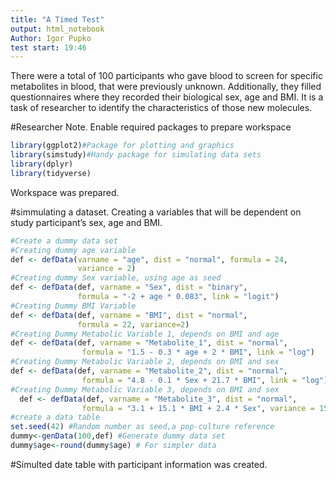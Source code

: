 ```yaml
---
title: "A Timed Test"
output: html_notebook
Author: Igor Pupko
test start: 19:46
---
```


There were a total of 100 participants who gave blood to screen for specific metabolites in blood, that were previously unknown. Additionally, they filled questionnaires where they recorded their biological sex, age and BMI. It is a task of researcher to identify the characteristics of those new molecules. 


#Researcher Note. Enable required packages to prepare workspace

```r

library(ggplot2)#Package for plotting and graphics
library(simstudy)#Handy package for simulating data sets
library(dplyr)
library(tidyverse)
```

Workspace was prepared. 

#simmulating a dataset. Creating a variables that will be dependent on study participant's sex, age and BMI.
```r
#Create a dummy data set
#Creating dummy age variable
def <- defData(varname = "age", dist = "normal", formula = 24,
               variance = 2)
#Creating dummy Sex variable, using age as seed
def <- defData(def, varname = "Sex", dist = "binary",
               formula = "-2 + age * 0.083", link = "logit")
#Creating Dummy BMI Variable
def <- defData(def, varname = "BMI", dist = "normal",
               formula = 22, variance=2)
#Creating Dummy Metabolic Variable 1, depends on BMI and age
def <- defData(def, varname = "Metabolite_1", dist = "normal",
                formula = "1.5 - 0.3 * age + 2 * BMI", link = "log")
#Creating Dummy Metabolic Variable 2, depends on BMI and sex
def <- defData(def, varname = "Metabolite_2", dist = "normal",
                formula = "4.8 - 0.1 * Sex + 21.7 * BMI", link = "log")
#Creating Dummy Metabolic Variable 3, depends on BMI and sex
  def <- defData(def, varname = "Metabolite_3", dist = "normal",
                formula = "3.1 + 15.1 * BMI + 2.4 * Sex", variance = 15)
#create a data table
set.seed(42) #Random number as seed,a pop-culture reference
dummy<-genData(100,def) #Generate dummy data set
dummy$age<-round(dummy$age) # For simpler data

```
#Simulted date table with participant information was created.